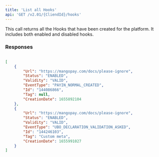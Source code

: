 ```yaml
---
title: 'List all Hooks'  
api: 'GET /v2.01/{CliendId}/hooks'  
---
```




This call returns all the Hooks that have been created for the platform. It includes both enabled and disabled hooks.  

### Responses  

<AccordionGroup>
    <Accordion title="200">
        <Array_HooksResponse />
    </Accordion>
</AccordionGroup>  

<ResponseExample>  

```json 200  

[
    {
        "Url": "https://mangopay.com/docs/please-ignore",
        "Status": "ENABLED",
        "Validity": "VALID",
        "EventType": "PAYIN_NORMAL_CREATED",
        "Id": "144086866",
        "Tag": null,
        "CreationDate": 1655892104
    },
    {
        "Url": "https://mangopay.com/docs/please-ignore",
        "Status": "ENABLED",
        "Validity": "VALID",
        "EventType": "UBO_DECLARATION_VALIDATION_ASKED",
        "Id": "144246103",
        "Tag": "Custom meta",
        "CreationDate": 1655991027
    }
]  

 ```  

</ResponseExample>  

<RequestExample>  
    <PhpListHooks />
    <NodeListHooks />
    <RubyListHooks />
    <JavaListHooks />
    <ListAlHooksPython />
</RequestExample>